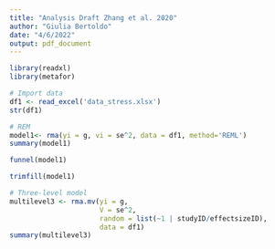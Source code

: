 ```yaml
---
title: "Analysis Draft Zhang et al. 2020"
author: "Giulia Bertoldo"
date: "4/6/2022"
output: pdf_document
---
```


```r
library(readxl)
library(metafor)

# Import data
df1 <- read_excel('data_stress.xlsx')
str(df1)

# REM
model1<- rma(yi = g, vi = se^2, data = df1, method='REML')
summary(model1)

funnel(model1)

trimfill(model1)

# Three-level model
multilevel3 <- rma.mv(yi = g,
                      V = se^2,
                      random = list(~1 | studyID/effectsizeID),
                      data = df1)
summary(multilevel3)

```
